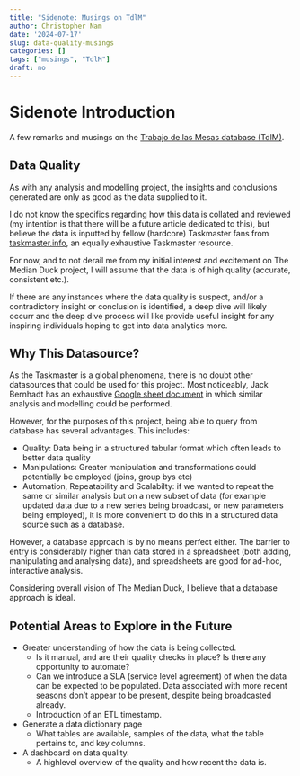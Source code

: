 ---
title: "Sidenote: Musings on TdlM"
author: Christopher Nam
date: '2024-07-17'
slug: data-quality-musings
categories: []
tags: ["musings", "TdlM"]
draft: no
---

# Sidenote Introduction
A few remarks and musings on the [Trabajo de las Mesas database (TdlM)](https://tdlm.fly.dev/).

## Data Quality

As with any analysis and modelling project, the insights and conclusions generated are only as good as the data supplied to it.

I do not know the specifics regarding how this data is collated and reviewed (my intention is that there will be a future article dedicated to this), but believe the data is inputted by fellow (hardcore) Taskmaster fans from [taskmaster.info](https://taskmaster.info/), an equally exhaustive Taskmaster resource.

For now, and to not derail me from my initial interest and excitement on The Median Duck project, I will assume that the data is of high quality (accurate, consistent etc.).

If there are any instances where the data quality is suspect, and/or a contradictory insight or conclusion is identified, a deep dive will likely occurr and the deep dive process will like provide useful insight for any inspiring individuals hoping to get into data analytics more.

## Why This Datasource?

As the Taskmaster is a global phenomena, there is no doubt other datasources that could be used for this project. Most noticeably, Jack Bernhadt has an exhaustive [Google sheet document](https://docs.google.com/spreadsheets/d/1Us84BGInJw8Ef32xCVSVNo1W5mjri9CpUffYfLnq5xA/edit?usp=sharing) in which similar analysis and modelling could be performed.

However, for the purposes of this project, being able to query from database has several advantages. This includes:

-   Quality: Data being in a structured tabular format which often leads to better data quality
-   Manipulations: Greater manipulation and transformations could potentially be employed (joins, group bys etc)
-   Automation, Repeatability and Scalabilty: if we wanted to repeat the same or similar analysis but on a new subset of data (for example updated data due to a new series being broadcast, or new parameters being employed), it is more convenient to do this in a structured data source such as a database.

However, a database approach is by no means perfect either. The barrier to entry is considerably higher than data stored in a spreadsheet (both adding, manipulating and analysing data), and spreadsheets are good for ad-hoc, interactive analysis.

Considering overall vision of The Median Duck, I believe that a database approach is ideal.

## Potential Areas to Explore in the Future

-   Greater understanding of how the data is being collected.
    -   Is it manual, and are their quality checks in place? Is there any opportunity to automate?
    -   Can we introduce a SLA (service level agreement) of when the data can be expected to be populated. Data associated with more recent seasons don't appear to be present, despite being broadcasted already.
    -   Introduction of an ETL timestamp.
-   Generate a data dictionary page
    -   What tables are available, samples of the data, what the table pertains to, and key columns.
-   A dashboard on data quality.
    -   A highlevel overview of the quality and how recent the data is.

